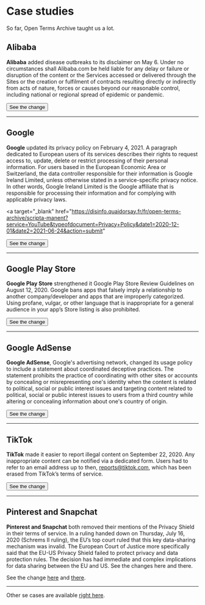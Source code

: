 # Case studies

<p class="text__subtitle">So far, Open Terms Archive taught us a lot.</p>

## Alibaba

**Alibaba** added disease outbreaks to its disclaimer on May 6. Under no circumstances shall Alibaba.com be held liable for any delay or failure or disruption of the content or the Services accessed or
delivered through the Sites or the creation or fulfilment of contracts resulting directly or indirectly from acts of nature, forces or causes beyond our reasonable control, including national or regional spread of epidemic or pandemic.

<a target="_blank" href="https://github.com/ambanum/CGUs-data/commit/37503cb23">
  <Button type="secondary">See the change</Button>
</a>

---

## Google

**Google** updated its privacy policy on February 4, 2021. A paragraph dedicated to European users of its services describes their rights to request access to, update, delete or restrict processing of their personal information. For users based in the European Economic Area or Switzerland, the data controller responsible for their information is Google Ireland Limited, unless otherwise stated in a service-specific privacy notice. In other words, Google Ireland Limited is the Google affiliate that is responsible for processing their information and for complying with applicable privacy laws.

<a
  target="_blank"
  href="https://disinfo.quaidorsay.fr/fr/open-terms-archive/scripta-manent?service=YouTube&typeofdocument=Privacy+Policy&date1=2020-12-01&date2=2021-06-24&action=submit"
>
  <Button type="secondary">See the change</Button>
</a>

---

## Google Play Store

**Google Play Store** strengthened it Google Play Store Review Guidelines on August 12, 2020. Google bans apps that falsely imply a relationship to another company/developer and apps that are improperly categorized. Using profane, vulgar, or other language that is inappropriate for a general audience in your app’s Store listing is also prohibited.

<a target="_blank" href="https://github.com/ambanum/OpenTermsArchive-versions/commit/98f6c">
  <Button type="secondary">See the change</Button>
</a>

---

## Google AdSense

**Google AdSense**, Google's advertising network, changed its usage policy to include a statement about coordinated deceptive practices. The statement prohibits the practice of coordinating with other sites or accounts by concealing or misrepresenting one's identity when the content is related to political, social or public interest issues and targeting content related to political, social or public interest issues to users from a third country while altering or concealing information about one's country of origin.

<a target="_blank" href="https://github.com/ambanum/OpenTermsArchive-versions/commit/c62b7">
  <Button type="secondary">See the change</Button>
</a>

---

## TikTok

**TikTok** made it easier to report illegal content on September 22, 2020. Any inappropriate content can be notified via a dedicated form. Users had to refer to an email address up to then, reports@tiktok.com, which has been erased from TikTok’s terms of service.

<a target="_blank" href="https://github.com/ambanum/OpenTermsArchive-versions/commit/0d2f0386">
  <Button type="secondary">See the change</Button>
</a>

---

## Pinterest and Snapchat

**Pinterest and Snapchat** both removed their mentions of the Privacy Shield in their terms of service. In a ruling handed down on Thursday, July 16, 2020 (Schrems II ruling), the EU’s top court ruled that this key data-sharing mechanism was invalid. The European Court of Justice more specifically said that the EU-US Privacy Shield failed to protect privacy and data protection rules. The decision has had immediate and complex implications for data sharing between the EU and US. See the changes here and there.

See the change <a target="_blank" href="https://github.com/ambanum/OpenTermsArchive-versions/commit/f3b4d04b4">here</a> and <a target="_blank" href="https://github.com/ambanum/OpenTermsArchive-versions/commit/27beddd06"> there</a>.

---

Other se cases are available <a href="https://github.com/ambanum/OpenTermsArchive/wiki/Études-de-cas" target="_blank">right here</a>.
